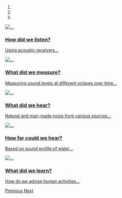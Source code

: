 
<div id="carousel-example-generic" class="carousel slide" data-ride="carousel">
<!-- Indicators -->
<ol class="carousel-indicators">
  <li data-target="#carousel-example-generic" data-slide-to="0" class="active"></li>
  <li data-target="#carousel-example-generic" data-slide-to="1"></li>
  <li data-target="#carousel-example-generic" data-slide-to="2"></li>
</ol>

<!-- Wrapper for slides -->
<div class="carousel-inner" role="listbox">
  <div class="item active">
  <a href="q_how-listen.html"> 
  <img src="figs/fieldwork_fulmar.jpg" alt="...">
  <div class="carousel-caption">
  <h3>How did we listen?</h3>
  <p>Using acoustic receivers...</p>
  </div>
  </a>
  </div>

  <div class="item">
  <a href="q_what-measure.html"> 
  <img src="figs/streamgraph.png" alt="...">
  <div class="carousel-caption">
  <h3>What did we measure?</h3>
  <p>Measuring sound levels at different octaves over time...</p>
  </div>
  </a>
  </div>

  <div class="item">
  <a href="q_what-hear.html"> 
  <img src="figs/infographic.jpg" alt="...">
  <div class="carousel-caption">
  <h3>What did we hear?</h3>
  <p>Natural and man-made noise from various sources...</p>
  </div>
  </a>
  </div>
  
  <div class="item">
  <a href="q_how-far.html"> 
  <img src="figs/sound propagation.png" alt="...">
  <div class="carousel-caption">
  <h3>How far could we hear?</h3>
  <p>Based on sound profile of water...</p>
  </div>
  </a>
  </div>

  <div class="item">
  <a href="q_what-learn.html"> 
  <img src="figs/infographic.jpg" alt="...">
  <div class="carousel-caption">
  <h3>What did we learn?</h3>
  <p>How do we advise human activities...</p>
  </div>
  </a>
  </div>

</div>

<!-- Controls -->
<a class="left carousel-control" href="#carousel-example-generic" role="button" data-slide="prev">
  <span class="glyphicon glyphicon-chevron-left" aria-hidden="true"></span>
  <span class="sr-only">Previous</span>
</a>
<a class="right carousel-control" href="#carousel-example-generic" role="button" data-slide="next">
  <span class="glyphicon glyphicon-chevron-right" aria-hidden="true"></span>
  <span class="sr-only">Next</span>
</a>
</div>